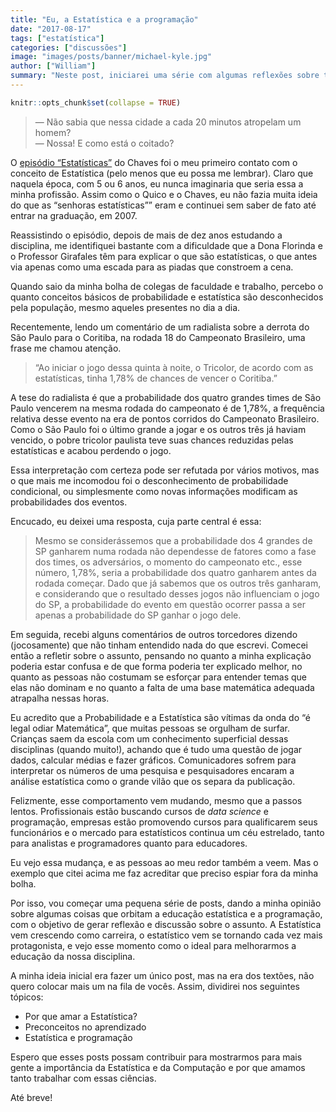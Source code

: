 ```yaml
---
title: "Eu, a Estatística e a programação"
date: "2017-08-17"
tags: ["estatística"]
categories: ["discussões"]
image: "images/posts/banner/michael-kyle.jpg"
author: ["William"]
summary: "Neste post, iniciarei uma série com algumas reflexões sobre temas que orbitam o ensino de Estatística e a importância da programação na vida do estatístico."
---
```


```r
knitr::opts_chunk$set(collapse = TRUE)
```

> --- Não sabia que nessa cidade a cada 20 minutos atropelam um homem? <br>
> --- Nossa! E como está o coitado?

O [episódio "Estatísticas"](https://youtu.be/UbRNe4OGXcQ?t=634) do Chaves foi o meu primeiro contato com o conceito de Estatística (pelo menos que eu possa me lembrar). Claro que naquela época, com 5 ou 6 anos, eu nunca imaginaria que seria essa a minha profissão. Assim como o Quico e o Chaves, eu não fazia muita ideia do que as "senhoras estatísticas"" eram e continuei sem saber de fato até entrar na graduação, em 2007.

Reassistindo o episódio, depois de mais de dez anos estudando a disciplina, me identifiquei bastante com a dificuldade que a Dona Florinda e o Professor Girafales têm para explicar o que são estatísticas, o que antes via apenas como uma escada para as piadas que constroem a cena.

Quando saio da minha bolha de colegas de faculdade e trabalho, percebo o quanto conceitos básicos de probabilidade e estatística são desconhecidos pela população, mesmo aqueles presentes no dia a dia.

Recentemente, lendo um comentário de um radialista sobre a derrota do São Paulo para o Coritiba, na rodada 18 do Campeonato Brasileiro, uma frase me chamou atenção.

> "Ao iniciar o jogo dessa quinta à noite, o Tricolor, de acordo com as estatísticas, tinha 1,78% de chances de vencer o Coritiba."

A tese do radialista é que a probabilidade dos quatro grandes times de São Paulo vencerem na mesma rodada do campeonato é de 1,78%, a frequência relativa desse evento na era de pontos corridos do Campeonato Brasileiro. Como o São Paulo foi o último grande a jogar e os outros três já haviam vencido, o pobre tricolor paulista teve suas chances reduzidas pelas estatísticas e acabou perdendo o jogo.

Essa interpretação com certeza pode ser refutada por vários motivos, mas o que mais me incomodou foi o desconhecimento de probabilidade condicional, ou simplesmente como novas informações modificam as probabilidades dos eventos.

Encucado, eu deixei uma resposta, cuja parte central é essa:

> Mesmo se considerássemos que a probabilidade dos 4 grandes de SP ganharem numa rodada não dependesse de fatores como a fase dos times, os adversários, o momento do campeonato etc., esse número, 1,78%, seria a probabilidade dos quatro ganharem antes da rodada começar. Dado que já sabemos que os outros três ganharam, e considerando que o resultado desses jogos não influenciam o jogo do SP, a probabilidade do evento em questão ocorrer passa a ser apenas a probabilidade do SP ganhar o jogo dele.

Em seguida, recebi alguns comentários de outros torcedores dizendo (jocosamente) que não tinham entendido nada do que escrevi. Comecei então a refletir sobre o assunto, pensando no quanto a minha explicação poderia estar confusa e de que forma poderia ter explicado melhor, no quanto as pessoas não costumam se esforçar para entender temas que elas não dominam e no quanto a falta de uma base matemática adequada atrapalha nessas horas.

Eu acredito que a Probabilidade e a Estatística são vítimas da onda do "é legal odiar Matemática", que muitas pessoas se orgulham de surfar. Crianças saem da escola com um conhecimento superficial dessas disciplinas (quando muito!), achando que é tudo uma questão de jogar dados, calcular médias e fazer gráficos. Comunicadores sofrem para interpretar os números de uma pesquisa e pesquisadores encaram a análise estatística como o grande vilão que os separa da publicação.

Felizmente, esse comportamento vem mudando, mesmo que a passos lentos. Profissionais estão buscando cursos de *data science* e programação, empresas estão promovendo cursos para qualificarem seus funcionários e o mercado para estatísticos continua um céu estrelado, tanto para analistas e programadores quanto para educadores.

Eu vejo essa mudança, e as pessoas ao meu redor também a veem. Mas o exemplo que citei acima me faz acreditar que preciso espiar fora da minha bolha.

Por isso, vou começar uma pequena série de posts, dando a minha opinião sobre algumas coisas que orbitam a educação estatística e a programação, com o objetivo de gerar reflexão e discussão sobre o assunto. A Estatística vem crescendo como carreira, o estatístico vem se tornando cada vez mais protagonista, e vejo esse momento como o ideal para melhorarmos a educação da nossa disciplina.

A minha ideia inicial era fazer um único post, mas na era dos textões, não quero colocar mais um na fila de vocês. Assim, dividirei nos seguintes tópicos:

- Por que amar a Estatística?
- Preconceitos no aprendizado
- Estatística e programação

Espero que esses posts possam contribuir para mostrarmos para mais gente a importância da Estatística e da Computação e por que amamos tanto trabalhar com essas ciências.

Até breve!



